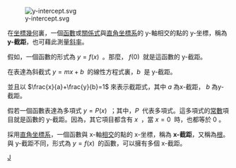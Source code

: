 {{NoteTA
|G1 = Math
}}
[[Image:y-intercept.svg|thumb]]

在[[坐標幾何|坐標幾何]]裏，一個[[函數|函數]]或[[關係_(數學)|關係式]]與[[直角坐標系|直角坐標系]]的 y-軸相交的點的 y-坐標，稱為 '''y-截距'''，也可藉此測量[[斜率|斜率]]。

假如，一個函數的形式為 <math>y=f(x)\,\!</math> 。那麼， <math>f(0)\,\!</math> 就是這函數的 y-截距。

在表達為斜截式 <math>y=mx+b\,\!</math> 的線性方程式裏，<math>b\,\!</math> 是 y-截距。

並且以 <math>\frac{x}{a}+\frac{y}{b}=1</math> 來表示截距式，其中 <math>a</math> 為x-截距， <math>b</math> 為y-截距。

假若一個函數表達為多項式 <math>y=P(x)\,\!</math> ；其中，<math>P\,\!</math> 代表多項式。這多項式的[[常數|常數]]項目就是函數的 y-截距。因為，其它項目都含有 <math>x\,\!</math> ，當 <math>x=0\,\!</math> 時，也都等於 0 。

採用[[直角坐標系|直角坐標系]]，一個函數與 x-軸[[相交|相交]]的點的 x-坐標，稱為 '''x-截距'''，又稱為[[根_(數學)|根]]。與 y-截距不同，形式為 <math>y=f(x)\,\!</math> 的函數，可以擁有多個 x-截距。
{{mathstub}}
[[Category:初等數學|J]]